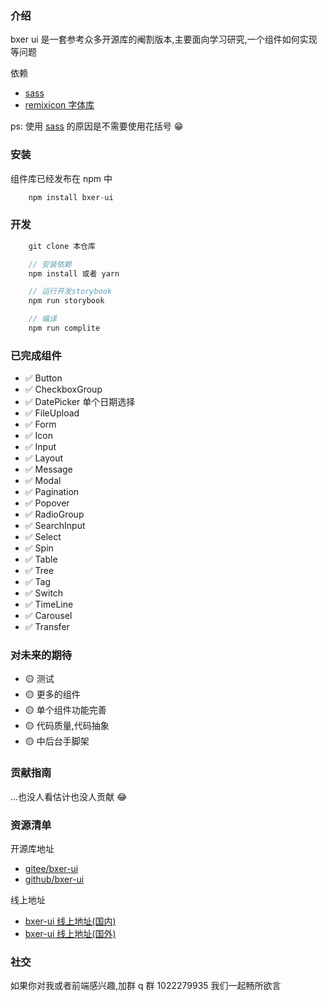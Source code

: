 
<Meta title="介绍" />

### 介绍

bxer ui 是一套参考众多开源库的阉割版本,主要面向学习研究,一个组件如何实现等问题

依赖

- [sass](https://www.sass.hk/guide/)
- [remixicon 字体库](https://remixicon.cn/)

ps: 使用 [sass](https://www.sass.hk/guide/) 的原因是不需要使用花括号 😁

### 安装

组件库已经发布在 npm 中

```js
    npm install bxer-ui
```

### 开发

```js
    git clone 本仓库

    // 安装依赖
    npm install 或者 yarn

    // 运行开发storybook
    npm run storybook

    // 编译
    npm run complite

```

### 已完成组件

- ✅ Button
- ✅ CheckboxGroup
- ✅ DatePicker 单个日期选择
- ✅ FileUpload
- ✅ Form
- ✅ Icon
- ✅ Input
- ✅ Layout
- ✅ Message
- ✅ Modal
- ✅ Pagination
- ✅ Popover
- ✅ RadioGroup
- ✅ SearchInput
- ✅ Select
- ✅ Spin
- ✅ Table
- ✅ Tree
- ✅ Tag
- ✅ Switch
- ✅ TimeLine
- ✅ Carousel
- ✅ Transfer

### 对未来的期待

- 🟡 测试
- 🟡 更多的组件
- 🟡 单个组件功能完善
- 🟡 代码质量,代码抽象
- 🟡 中后台手脚架

### 贡献指南

...也没人看估计也没人贡献 😂

### 资源清单

开源库地址

- [gitee/bxer-ui](https://gitee.com/bxer/bxer-ui)
- [github/bxer-ui](https://github.com/AngelName/bxer-ui)

线上地址

- [bxer-ui 线上地址(国内)](http://bxer.gitee.io/bxer-ui)
- [bxer-ui 线上地址(国外)](http://bxer.gitee.io/bxer-ui)

### 社交

如果你对我或者前端感兴趣,加群 q 群 1022279935 我们一起畅所欲言
